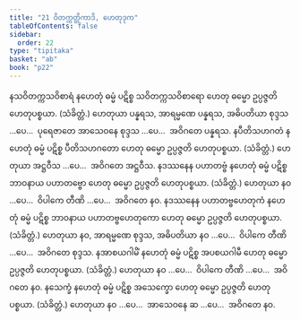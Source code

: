 ```yaml
---
title: "21 ဝိတက္ကတ္တိကာဒိ, ဟေတုဒုက"
tableOfContents: false
sidebar:
  order: 22
type: "tipitaka"
basket: "ab"
book: "p22"
---
```



<DynamicBreadcrumb />

<Division number="41" book="p22" e="ch" v="40" p="387">

<Paragraph number="101" book="p22">
နသဝိတက္ကသဝိစာရံ နဟေတုံ ဓမ္မံ ပဋိစ္စ သဝိတက္ကသဝိစာရော ဟေတု ဓမ္မော ဥပ္ပဇ္ဇတိ ဟေတုပစ္စယာ. (သံခိတ္တံ.)
</Paragraph>

<Paragraph number="102" book="p22">
ဟေတုယာ ပန္နရသ, အာရမ္မဏေ ပန္နရသ, အဓိပတိယာ စုဒ္ဒသ …ပေ…  ပုရေဇာတေ အာသေဝနေ စုဒ္ဒသ …ပေ…  အဝိဂတေ ပန္နရသ.
</Paragraph>

</Division>
<Division number="42" book="p22" e="ch" v="40" p="387">

<Paragraph number="103" book="p22">
နပီတိသဟဂတံ နဟေတုံ ဓမ္မံ ပဋိစ္စ ပီတိသဟဂတော ဟေတု ဓမ္မော ဥပ္ပဇ္ဇတိ ဟေတုပစ္စယာ. (သံခိတ္တံ.)
</Paragraph>

<Paragraph number="104" book="p22">
ဟေတုယာ အဋ္ဌဝီသ …ပေ…  အဝိဂတေ အဋ္ဌဝီသ.
</Paragraph>

</Division>
<Division number="43" book="p22" e="ch" v="40" p="387">

<Paragraph number="105" book="p22">
နဒဿနေန ပဟာတဗ္ဗံ နဟေတုံ ဓမ္မံ ပဋိစ္စ ဘာဝနာယ ပဟာတဗ္ဗော ဟေတု ဓမ္မော ဥပ္ပဇ္ဇတိ ဟေတုပစ္စယာ. (သံခိတ္တံ.)
</Paragraph>

<Paragraph number="106" book="p22">
ဟေတုယာ နဝ …ပေ…  ဝိပါကေ တီဏိ …ပေ…  အဝိဂတေ နဝ.
</Paragraph>

</Division>
<Division number="44" book="p22" e="ch" v="40" p="387">

<Paragraph number="107" book="p22">
နဒဿနေန ပဟာတဗ္ဗဟေတုကံ နဟေတုံ ဓမ္မံ ပဋိစ္စ ဘာဝနာယ ပဟာတဗ္ဗဟေတုကော ဟေတု ဓမ္မော ဥပ္ပဇ္ဇတိ ဟေတုပစ္စယာ. (သံခိတ္တံ.)
</Paragraph>

<Paragraph number="108" book="p22">
ဟေတုယာ နဝ, အာရမ္မဏေ စုဒ္ဒသ, အဓိပတိယာ နဝ …ပေ…  ဝိပါကေ တီဏိ …ပေ…  အဝိဂတေ စုဒ္ဒသ.
</Paragraph>

</Division>
<Division number="45" book="p22" e="ch" v="40" p="387">

<Paragraph number="109" book="p22">
နအာစယဂါမိံ နဟေတုံ ဓမ္မံ ပဋိစ္စ အပစယဂါမီ ဟေတု ဓမ္မော ဥပ္ပဇ္ဇတိ ဟေတုပစ္စယာ. (သံခိတ္တံ.)
</Paragraph>

<Paragraph number="110" book="p22">
ဟေတုယာ နဝ …ပေ…  ဝိပါကေ တီဏိ …ပေ…  အဝိဂတေ နဝ.
</Paragraph>

</Division>
<Division number="46" book="p22" e="ch" v="40" p="388">

<Paragraph number="111" book="p22">
နသေက္ခံ နဟေတုံ ဓမ္မံ ပဋိစ္စ အသေက္ခော ဟေတု ဓမ္မော ဥပ္ပဇ္ဇတိ ဟေတုပစ္စယာ. (သံခိတ္တံ.)
</Paragraph>

<Paragraph number="112" book="p22">
ဟေတုယာ နဝ …ပေ…  အာသေဝနေ ဆ …ပေ…  အဝိဂတေ နဝ.
</Paragraph>
</Division>